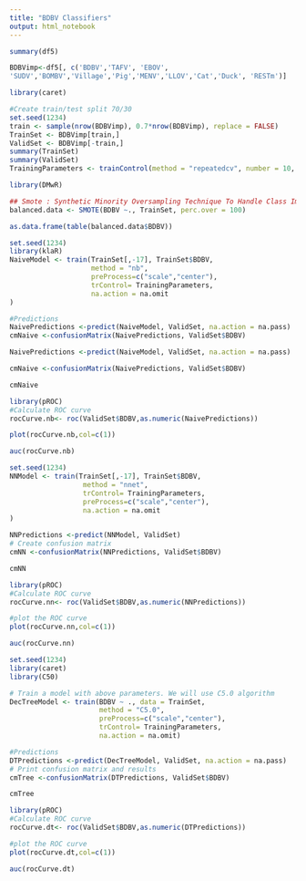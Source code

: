 ---
title: "BDBV Classifiers"
output: html_notebook
---



```{r}
summary(df5)
```

```{r}
BDBVimp<-df5[, c('BDBV','TAFV', 'EBOV',
'SUDV','BOMBV','Village','Pig','MENV','LLOV','Cat','Duck', 'RESTm')]
```
```{r}
library(caret)
```
```{r}
#Create train/test split 70/30
set.seed(1234)
train <- sample(nrow(BDBVimp), 0.7*nrow(BDBVimp), replace = FALSE)
TrainSet <- BDBVimp[train,]
ValidSet <- BDBVimp[-train,]
summary(TrainSet)
summary(ValidSet)
TrainingParameters <- trainControl(method = "repeatedcv", number = 10, repeats=10)
```
```{r}
library(DMwR)

## Smote : Synthetic Minority Oversampling Technique To Handle Class Imbalance In Binary Classification; code below puts it at 1:1 balance
balanced.data <- SMOTE(BDBV ~., TrainSet, perc.over = 100)

as.data.frame(table(balanced.data$BDBV))
```



```{r}
set.seed(1234)
library(klaR)
NaiveModel <- train(TrainSet[,-17], TrainSet$BDBV, 
                    method = "nb",
                    preProcess=c("scale","center"),
                    trControl= TrainingParameters,
                    na.action = na.omit
)

#Predictions
NaivePredictions <-predict(NaiveModel, ValidSet, na.action = na.pass)
cmNaive <-confusionMatrix(NaivePredictions, ValidSet$BDBV)
```

```{r}
NaivePredictions <-predict(NaiveModel, ValidSet, na.action = na.pass)
```

```{r}
cmNaive <-confusionMatrix(NaivePredictions, ValidSet$BDBV)
```

```{r}
cmNaive
```

```{r}
library(pROC)
#Calculate ROC curve
rocCurve.nb<- roc(ValidSet$BDBV,as.numeric(NaivePredictions))
```

```{r}
plot(rocCurve.nb,col=c(1))
```

```{r}
auc(rocCurve.nb)
```

```{r}
set.seed(1234)
NNModel <- train(TrainSet[,-17], TrainSet$BDBV,
                  method = "nnet",
                  trControl= TrainingParameters,
                  preProcess=c("scale","center"),
                  na.action = na.omit
)
```

```{r}
NNPredictions <-predict(NNModel, ValidSet)
# Create confusion matrix
cmNN <-confusionMatrix(NNPredictions, ValidSet$BDBV)
```

```{r}
cmNN
```

```{r}
library(pROC)
#Calculate ROC curve
rocCurve.nn<- roc(ValidSet$BDBV,as.numeric(NNPredictions))
```

```{r}
#plot the ROC curve
plot(rocCurve.nn,col=c(1))
```

```{r}
auc(rocCurve.nn)
```

```{r}
set.seed(1234)
library(caret)
library(C50)
```

```{r}

# Train a model with above parameters. We will use C5.0 algorithm
DecTreeModel <- train(BDBV ~ ., data = TrainSet, 
                      method = "C5.0",
                      preProcess=c("scale","center"),
                      trControl= TrainingParameters,
                      na.action = na.omit)
```
```{r}
#Predictions
DTPredictions <-predict(DecTreeModel, ValidSet, na.action = na.pass)
# Print confusion matrix and results
cmTree <-confusionMatrix(DTPredictions, ValidSet$BDBV)
```

```{r}
cmTree
```

```{r}
library(pROC)
#Calculate ROC curve
rocCurve.dt<- roc(ValidSet$BDBV,as.numeric(DTPredictions))
```

```{r}
#plot the ROC curve
plot(rocCurve.dt,col=c(1))
```

```{r}
auc(rocCurve.dt)
```

